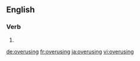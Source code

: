 ==English==

===Verb===
{{head|en}}

# {{present participle of|overuse}}

[[de:overusing]]
[[fr:overusing]]
[[ja:overusing]]
[[vi:overusing]]
